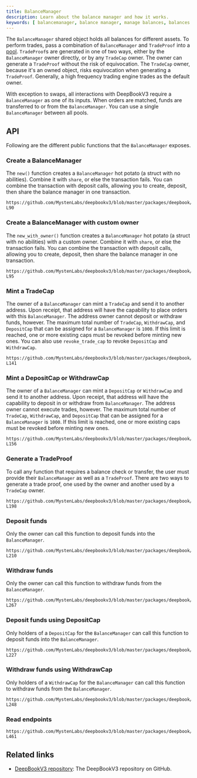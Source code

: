 ```yaml
---
title: BalanceManager
description: Learn about the balance manager and how it works.
keywords: [ balancemanager, balance manager, manage balances, balances for different assets, deepbook, deepbookv3, create balance manager, balance manager with custom owner, mint trade cap, trade cap, tradecap, DepositCap, WithdrawCap, deposit cap, withdraw cap, deposit funds, withdraw funds, generate a TradeProof, tradeproof ]
---
```



The `BalanceManager` shared object holds all balances for different assets. To perform trades, pass a combination of `BalanceManager` and `TradeProof` into a [pool](./design.mdx#pool). `TradeProof`s are generated in one of two ways, either by the `BalanceManager` owner directly, or by any `TradeCap` owner. The owner can generate a `TradeProof` without the risk of equivocation. The `TradeCap` owner, because it's an owned object, risks equivocation when generating a `TradeProof`. Generally, a high frequency trading engine trades as the default owner.

With exception to swaps, all interactions with DeepBookV3 require a `BalanceManager` as one of its inputs. When orders are matched, funds are transferred to or from the `BalanceManager`. You can use a single `BalanceManager` between all pools.

## API

Following are the different public functions that the `BalanceManager` exposes.

### Create a BalanceManager

The `new()` function creates a `BalanceManager` hot potato (a struct with no abilities). Combine it with `share`, or else the transaction fails. You can combine the transaction with deposit calls, allowing you to create, deposit, then share the balance manager in one transaction.

```move reference 
https://github.com/MystenLabs/deepbookv3/blob/master/packages/deepbook/sources/balance_manager.move#L76-L90
```

### Create a BalanceManager with custom owner

The `new_with_owner()` function creates a `BalanceManager` hot potato (a struct with no abilities) with a custom owner. Combine it with `share`, or else the transaction fails. You can combine the transaction with deposit calls, allowing you to create, deposit, then share the balance manager in one transaction.

```move reference 
https://github.com/MystenLabs/deepbookv3/blob/master/packages/deepbook/sources/balance_manager.move#L92-L95
```

### Mint a TradeCap

The owner of a `BalanceManager` can mint a `TradeCap` and send it to another address. Upon receipt, that address will have the capability to place orders with this `BalanceManager`. The address owner cannot deposit or withdraw funds, however. The maximum total number of `TradeCap`, `WithdrawCap`, and `DepositCap` that can be assigned for a `BalanceManager` is `1000`. If this limit is reached, one or more existing caps must be revoked before minting new ones. You can also use `revoke_trade_cap` to revoke `DepositCap` and `WithdrawCap`.

```move reference 
https://github.com/MystenLabs/deepbookv3/blob/master/packages/deepbook/sources/balance_manager.move#L137-L141
```

### Mint a DepositCap or WithdrawCap

The owner of a `BalanceManager` can mint a `DepositCap` or `WithdrawCap` and send it to another address. Upon receipt, that address will have the capability to deposit in or withdraw from `BalanceManager`. The address owner cannot execute trades, however. The maximum total number of `TradeCap`, `WithdrawCap`, and `DepositCap` that can be assigned for a `BalanceManager` is `1000`. If this limit is reached, one or more existing caps must be revoked before minting new ones.

```move reference 
https://github.com/MystenLabs/deepbookv3/blob/master/packages/deepbook/sources/balance_manager.move#L143-L156
```

### Generate a TradeProof

To call any function that requires a balance check or transfer, the user must provide their `BalanceManager` as well as a `TradeProof`. There are two ways to generate a trade proof, one used by the owner and another used by a `TradeCap` owner.

```move reference 
https://github.com/MystenLabs/deepbookv3/blob/master/packages/deepbook/sources/balance_manager.move#L171-L198
```

### Deposit funds

Only the owner can call this function to deposit funds into the `BalanceManager`.

```move reference 
https://github.com/MystenLabs/deepbookv3/blob/master/packages/deepbook/sources/balance_manager.move#L200-L210
```

### Withdraw funds

Only the owner can call this function to withdraw funds from the `BalanceManager`.

```move reference 
https://github.com/MystenLabs/deepbookv3/blob/master/packages/deepbook/sources/balance_manager.move#L250-L267
```

### Deposit funds using DepositCap

Only holders of a `DepositCap` for the `BalanceManager` can call this function to deposit funds into the `BalanceManager`.

```move reference 
https://github.com/MystenLabs/deepbookv3/blob/master/packages/deepbook/sources/balance_manager.move#L212-L227
```

### Withdraw funds using WithdrawCap

Only holders of a `WithdrawCap` for the `BalanceManager` can call this function to withdraw funds from the `BalanceManager`.

```move reference 
https://github.com/MystenLabs/deepbookv3/blob/master/packages/deepbook/sources/balance_manager.move#L229-L248
```

### Read endpoints

```move reference 
https://github.com/MystenLabs/deepbookv3/blob/master/packages/deepbook/sources/balance_manager.move#L447-L461
```

## Related links

- [DeepBookV3 repository](https://github.com/MystenLabs/deepbookv3): The DeepBookV3 repository on GitHub.
